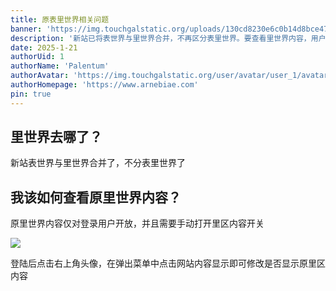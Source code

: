 ```yaml
---
title: 原表里世界相关问题
banner: 'https://img.touchgalstatic.org/uploads/130cd8230e6c0b14d8bce477944de5a9.avif'
description: '新站已将表世界与里世界合并，不再区分表里世界。要查看里世界内容，用户需先登录，并在右上角头像的弹出菜单中手动开启“网站内容显示”开关，以选择是否显示里区内容。'
date: 2025-1-21
authorUid: 1
authorName: 'Palentum'
authorAvatar: 'https://img.touchgalstatic.org/user/avatar/user_1/avatar-mini.avif'
authorHomepage: 'https://www.arnebiae.com'
pin: true
---
```


## 里世界去哪了？

新站表世界与里世界合并了，不分表里世界了

## 我该如何查看原里世界内容？

原里世界内容仅对登录用户开放，并且需要手动打开里区内容开关

![](https://img.touchgalstatic.org/uploads/29aee074623ad53ee32e52504b2473d8.avif)

登陆后点击右上角头像，在弹出菜单中点击网站内容显示即可修改是否显示原里区内容
